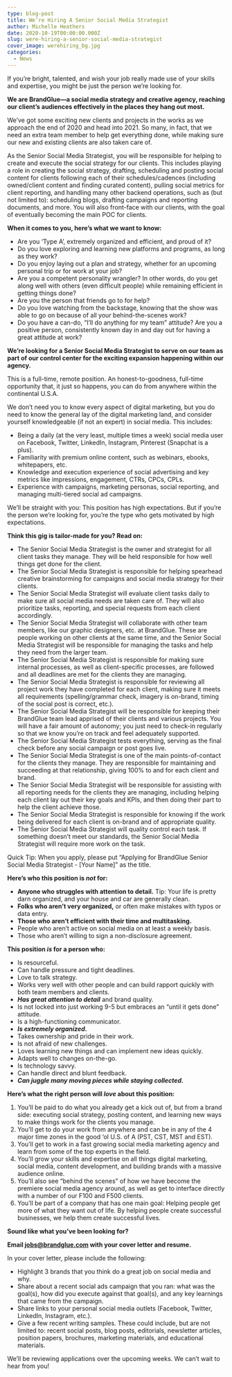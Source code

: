 ```yaml
---
type: blog-post
title: We’re Hiring A Senior Social Media Strategist
author: Michelle Heathers
date: 2020-10-19T00:00:00.000Z
slug: were-hiring-a-senior-social-media-strategist
cover_image: werehiring_bg.jpg
categories:
  - News
---
```

<!--StartFragment-->

If you’re bright, talented, and wish your job really made use of your skills and expertise, you might be just the person we’re looking for.

**We are BrandGlue—a social media strategy and creative agency, reaching our client’s audiences effectively in the places they hang out most.**

We’ve got some exciting new clients and projects in the works as we approach the end of 2020 and head into 2021. So many, in fact, that we need an extra team member to help get everything done, while making sure our new and existing clients are also taken care of.

As the Senior Social Media Strategist, you will be responsible for helping to create and execute the social strategy for our clients. This includes playing a role in creating the social strategy, drafting, scheduling and posting social content for clients following each of their schedules/cadences (including owned/client content and finding curated content), pulling social metrics for client reporting, and handling many other backend operations, such as (but not limited to): scheduling blogs, drafting campaigns and reporting documents, and more. You will also front-face with our clients, with the goal of eventually becoming the main POC for clients.

**When it comes to you, here’s what we want to know:**

* Are you ‘Type A’, extremely organized and efficient, and proud of it?
* Do you love exploring and learning new platforms and programs, as long as they work?
* Do you enjoy laying out a plan and strategy, whether for an upcoming personal trip or for work at your job?
* Are you a competent personality wrangler? In other words, do you get along well with others (even difficult people) while remaining efficient in getting things done?
* Are you the person that friends go to for help?
* Do you love watching from the backstage, knowing that the show was able to go on because of all your behind-the-scenes work?
* Do you have a can-do, “I’ll do anything for my team” attitude? Are you a positive person, consistently known day in and day out for having a great attitude at work?

**We’re looking for a Senior Social Media Strategist to serve on our team as part of our control center for the exciting expansion happening within our agency.**

This is a full-time, remote position. An honest-to-goodness, full-time opportunity that, it just so happens, you can do from anywhere within the continental U.S.A.

We don’t need you to know every aspect of digital marketing, but you do need to know the general lay of the digital marketing land, and consider yourself knowledgeable (if not an expert) in social media. This includes:

* Being a daily (at the very least, multiple times a week) social media user on Facebook, Twitter, LinkedIn, Instagram, Pinterest (Snapchat is a plus).
* Familiarity with premium online content, such as webinars, ebooks, whitepapers, etc.
* Knowledge and execution experience of social advertising and key metrics like impressions, engagement, CTRs, CPCs, CPLs.
* Experience with campaigns, marketing personas, social reporting, and managing multi-tiered social ad campaigns.

We’ll be straight with you: This position has high expectations. But if you’re the person we’re looking for, you’re the type who gets motivated by high expectations.

**Think this gig is tailor-made for you? Read on:**

* The Senior Social Media Strategist is the owner and strategist for all client tasks they manage. They will be held responsible for how well things get done for the client.
* The Senior Social Media Strategist is responsible for helping spearhead creative brainstorming for campaigns and social media strategy for their clients.
* The Senior Social Media Strategist will evaluate client tasks daily to make sure all social media needs are taken care of. They will also prioritize tasks, reporting, and special requests from each client accordingly.
* The Senior Social Media Strategist will collaborate with other team members, like our graphic designers, etc. at BrandGlue. These are people working on other clients at the same time, and the Senior Social Media Strategist will be responsible for managing the tasks and help they need from the larger team.
* The Senior Social Media Strategist is responsible for making sure internal processes, as well as client-specific processes, are followed and all deadlines are met for the clients they are managing.
* The Senior Social Media Strategist is responsible for reviewing all project work they have completed for each client, making sure it meets all requirements (spelling/grammar check, imagery is on-brand, timing of the social post is correct, etc.).
* The Senior Social Media Strategist will be responsible for keeping their BrandGlue team lead apprised of their clients and various projects. You will have a fair amount of autonomy; you just need to check-in regularly so that we know you’re on track and feel adequately supported.
* The Senior Social Media Strategist tests everything, serving as the final check before any social campaign or post goes live.
* The Senior Social Media Strategist is one of the main points-of-contact for the clients they manage. They are responsible for maintaining and succeeding at that relationship, giving 100% to and for each client and brand.
* The Senior Social Media Strategist will be responsible for assisting with all reporting needs for the clients they are managing, including helping each client lay out their key goals and KPIs, and then doing their part to help the client achieve those.
* The Senior Social Media Strategist is responsible for knowing if the work being delivered for each client is on-brand and of appropriate quality.
* The Senior Social Media Strategist will quality control each task. If something doesn’t meet our standards, the Senior Social Media Strategist will require more work on the task.

Quick Tip: When you apply, please put “Applying for BrandGlue Senior Social Media Strategist - \[Your Name]” as the title.

**Here’s who this position is *not* for:**

* **Anyone who struggles with attention to detail.** Tip: Your life is pretty darn organized, and your house and car are generally clean.
* **Folks who aren’t very organized,** or often make mistakes with typos or data entry.
* **Those who aren’t efficient with their time and multitasking.**
* People who aren’t active on social media on at least a weekly basis.
* Those who aren’t willing to sign a non-disclosure agreement.

**This position *is* for a person who:**

* Is resourceful.
* Can handle pressure and tight deadlines.
* Love to talk strategy.
* Works very well with other people and can build rapport quickly with both team members and clients.
* ***Has great attention to detail*** and brand quality.
* Is not locked into just working 9-5 but embraces an “until it gets done” attitude.
* Is a high-functioning communicator.
* ***Is extremely organized.***
* Takes ownership and pride in their work.
* Is not afraid of new challenges.
* Loves learning new things and can implement new ideas quickly.
* Adapts well to changes on-the-go.
* Is technology savvy.
* Can handle direct and blunt feedback.
* ***Can juggle many moving pieces while staying collected.***

**Here’s what the right person will *love* about this position:**

1. You’ll be paid to do what you already get a kick out of, but from a brand side: executing social strategy, posting content, and learning new ways to make things work for the clients you manage.
2. You’ll get to do your work from anywhere and can be in any of the 4 major time zones in the good ‘ol U.S. of A (PST, CST, MST and EST).
3. You’ll get to work in a fast growing social media marketing agency and learn from some of the top experts in the field.
4. You’ll grow your skills and expertise on all things digital marketing, social media, content development, and building brands with a massive audience online.
5. You’ll also see “behind the scenes” of how we have become the premiere social media agency around, as well as get to interface directly with a number of our F100 and F500 clients.
6. You’ll be part of a company that has one main goal: Helping people get more of what they want out of life. By helping people create successful businesses, we help them create successful lives.

**Sound like what you’ve been looking for?**

**Email [jobs@brandglue.com](mailto:jobs@brandglue.com) with your cover letter and resume.** 

In your cover letter, please include the following:

* Highlight 3 brands that you think do a great job on social media and why.
* Share about a recent social ads campaign that you ran: what was the goal(s), how did you execute against that goal(s), and any key learnings that came from the campaign.
* Share links to your personal social media outlets (Facebook, Twitter, LinkedIn, Instagram, etc.).
* Give a few recent writing samples. These could include, but are not limited to: recent social posts, blog posts, editorials, newsletter articles, position papers, brochures, marketing materials, and educational materials.

We’ll be reviewing applications over the upcoming weeks. We can’t wait to hear from you!

<!--EndFragment-->